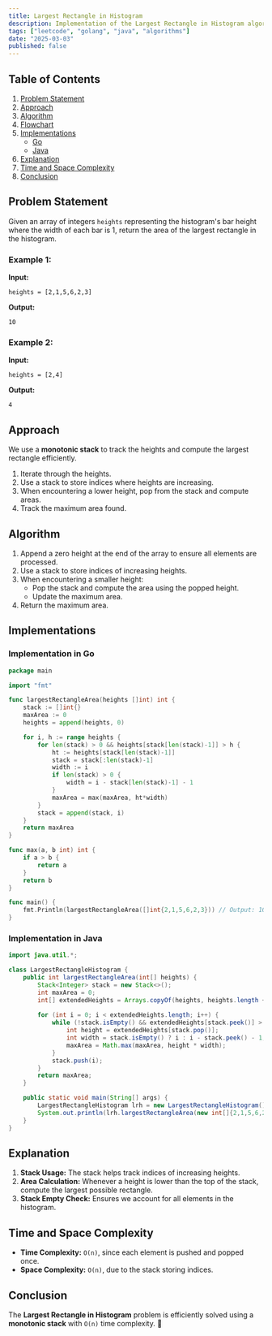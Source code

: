 ```yaml
---
title: Largest Rectangle in Histogram
description: Implementation of the Largest Rectangle in Histogram algorithm with Go and Java.
tags: ["leetcode", "golang", "java", "algorithms"]
date: "2025-03-03"
published: false
---
```


## Table of Contents

1. [Problem Statement](#problem-statement)
2. [Approach](#approach)
3. [Algorithm](#algorithm)
4. [Flowchart](#flowchart)
5. [Implementations](#implementations)
   - [Go](#implementation-in-go)
   - [Java](#implementation-in-java)
6. [Explanation](#explanation)
7. [Time and Space Complexity](#time-and-space-complexity)
8. [Conclusion](#conclusion)

## Problem Statement

Given an array of integers `heights` representing the histogram's bar height where the width of each bar is 1, return the area of the largest rectangle in the histogram.

### Example 1:

**Input:**
```
heights = [2,1,5,6,2,3]
```
**Output:**
```
10
```

### Example 2:

**Input:**
```
heights = [2,4]
```
**Output:**
```
4
```

## Approach

We use a **monotonic stack** to track the heights and compute the largest rectangle efficiently.

1. Iterate through the heights.
2. Use a stack to store indices where heights are increasing.
3. When encountering a lower height, pop from the stack and compute areas.
4. Track the maximum area found.

## Algorithm

1. Append a zero height at the end of the array to ensure all elements are processed.
2. Use a stack to store indices of increasing heights.
3. When encountering a smaller height:
   - Pop the stack and compute the area using the popped height.
   - Update the maximum area.
4. Return the maximum area.

## Implementations

### Implementation in Go

```go
package main

import "fmt"

func largestRectangleArea(heights []int) int {
    stack := []int{}
    maxArea := 0
    heights = append(heights, 0)

    for i, h := range heights {
        for len(stack) > 0 && heights[stack[len(stack)-1]] > h {
            ht := heights[stack[len(stack)-1]]
            stack = stack[:len(stack)-1]
            width := i
            if len(stack) > 0 {
                width = i - stack[len(stack)-1] - 1
            }
            maxArea = max(maxArea, ht*width)
        }
        stack = append(stack, i)
    }
    return maxArea
}

func max(a, b int) int {
    if a > b {
        return a
    }
    return b
}

func main() {
    fmt.Println(largestRectangleArea([]int{2,1,5,6,2,3})) // Output: 10
}
```

### Implementation in Java

```java
import java.util.*;

class LargestRectangleHistogram {
    public int largestRectangleArea(int[] heights) {
        Stack<Integer> stack = new Stack<>();
        int maxArea = 0;
        int[] extendedHeights = Arrays.copyOf(heights, heights.length + 1);
        
        for (int i = 0; i < extendedHeights.length; i++) {
            while (!stack.isEmpty() && extendedHeights[stack.peek()] > extendedHeights[i]) {
                int height = extendedHeights[stack.pop()];
                int width = stack.isEmpty() ? i : i - stack.peek() - 1;
                maxArea = Math.max(maxArea, height * width);
            }
            stack.push(i);
        }
        return maxArea;
    }

    public static void main(String[] args) {
        LargestRectangleHistogram lrh = new LargestRectangleHistogram();
        System.out.println(lrh.largestRectangleArea(new int[]{2,1,5,6,2,3})); // Output: 10
    }
}
```

## Explanation

1. **Stack Usage:** The stack helps track indices of increasing heights.
2. **Area Calculation:** Whenever a height is lower than the top of the stack, compute the largest possible rectangle.
3. **Stack Empty Check:** Ensures we account for all elements in the histogram.

## Time and Space Complexity

- **Time Complexity:** `O(n)`, since each element is pushed and popped once.
- **Space Complexity:** `O(n)`, due to the stack storing indices.

## Conclusion

The **Largest Rectangle in Histogram** problem is efficiently solved using a **monotonic stack** with `O(n)` time complexity. 🚀

